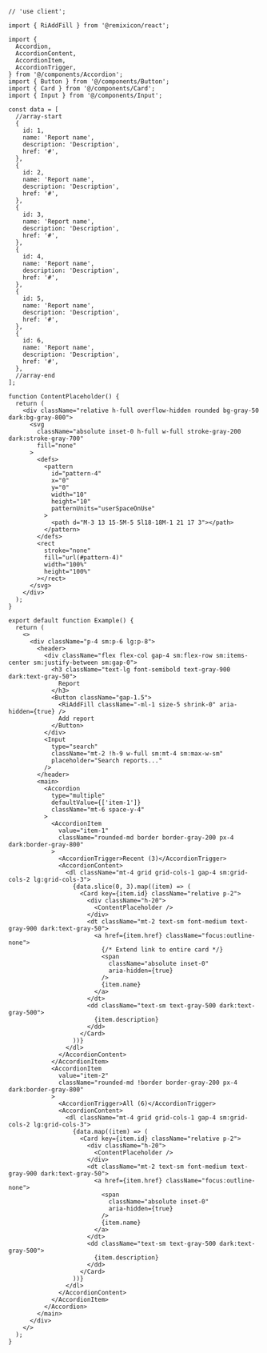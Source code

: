 ````tsx
// 'use client';

import { RiAddFill } from '@remixicon/react';

import {
  Accordion,
  AccordionContent,
  AccordionItem,
  AccordionTrigger,
} from '@/components/Accordion';
import { Button } from '@/components/Button';
import { Card } from '@/components/Card';
import { Input } from '@/components/Input';

const data = [
  //array-start
  {
    id: 1,
    name: 'Report name',
    description: 'Description',
    href: '#',
  },
  {
    id: 2,
    name: 'Report name',
    description: 'Description',
    href: '#',
  },
  {
    id: 3,
    name: 'Report name',
    description: 'Description',
    href: '#',
  },
  {
    id: 4,
    name: 'Report name',
    description: 'Description',
    href: '#',
  },
  {
    id: 5,
    name: 'Report name',
    description: 'Description',
    href: '#',
  },
  {
    id: 6,
    name: 'Report name',
    description: 'Description',
    href: '#',
  },
  //array-end
];

function ContentPlaceholder() {
  return (
    <div className="relative h-full overflow-hidden rounded bg-gray-50 dark:bg-gray-800">
      <svg
        className="absolute inset-0 h-full w-full stroke-gray-200 dark:stroke-gray-700"
        fill="none"
      >
        <defs>
          <pattern
            id="pattern-4"
            x="0"
            y="0"
            width="10"
            height="10"
            patternUnits="userSpaceOnUse"
          >
            <path d="M-3 13 15-5M-5 5l18-18M-1 21 17 3"></path>
          </pattern>
        </defs>
        <rect
          stroke="none"
          fill="url(#pattern-4)"
          width="100%"
          height="100%"
        ></rect>
      </svg>
    </div>
  );
}

export default function Example() {
  return (
    <>
      <div className="p-4 sm:p-6 lg:p-8">
        <header>
          <div className="flex flex-col gap-4 sm:flex-row sm:items-center sm:justify-between sm:gap-0">
            <h3 className="text-lg font-semibold text-gray-900 dark:text-gray-50">
              Report
            </h3>
            <Button className="gap-1.5">
              <RiAddFill className="-ml-1 size-5 shrink-0" aria-hidden={true} />
              Add report
            </Button>
          </div>
          <Input
            type="search"
            className="mt-2 !h-9 w-full sm:mt-4 sm:max-w-sm"
            placeholder="Search reports..."
          />
        </header>
        <main>
          <Accordion
            type="multiple"
            defaultValue={['item-1']}
            className="mt-6 space-y-4"
          >
            <AccordionItem
              value="item-1"
              className="rounded-md border border-gray-200 px-4 dark:border-gray-800"
            >
              <AccordionTrigger>Recent (3)</AccordionTrigger>
              <AccordionContent>
                <dl className="mt-4 grid grid-cols-1 gap-4 sm:grid-cols-2 lg:grid-cols-3">
                  {data.slice(0, 3).map((item) => (
                    <Card key={item.id} className="relative p-2">
                      <div className="h-20">
                        <ContentPlaceholder />
                      </div>
                      <dt className="mt-2 text-sm font-medium text-gray-900 dark:text-gray-50">
                        <a href={item.href} className="focus:outline-none">
                          {/* Extend link to entire card */}
                          <span
                            className="absolute inset-0"
                            aria-hidden={true}
                          />
                          {item.name}
                        </a>
                      </dt>
                      <dd className="text-sm text-gray-500 dark:text-gray-500">
                        {item.description}
                      </dd>
                    </Card>
                  ))}
                </dl>
              </AccordionContent>
            </AccordionItem>
            <AccordionItem
              value="item-2"
              className="rounded-md !border border-gray-200 px-4 dark:border-gray-800"
            >
              <AccordionTrigger>All (6)</AccordionTrigger>
              <AccordionContent>
                <dl className="mt-4 grid grid-cols-1 gap-4 sm:grid-cols-2 lg:grid-cols-3">
                  {data.map((item) => (
                    <Card key={item.id} className="relative p-2">
                      <div className="h-20">
                        <ContentPlaceholder />
                      </div>
                      <dt className="mt-2 text-sm font-medium text-gray-900 dark:text-gray-50">
                        <a href={item.href} className="focus:outline-none">
                          <span
                            className="absolute inset-0"
                            aria-hidden={true}
                          />
                          {item.name}
                        </a>
                      </dt>
                      <dd className="text-sm text-gray-500 dark:text-gray-500">
                        {item.description}
                      </dd>
                    </Card>
                  ))}
                </dl>
              </AccordionContent>
            </AccordionItem>
          </Accordion>
        </main>
      </div>
    </>
  );
}

````